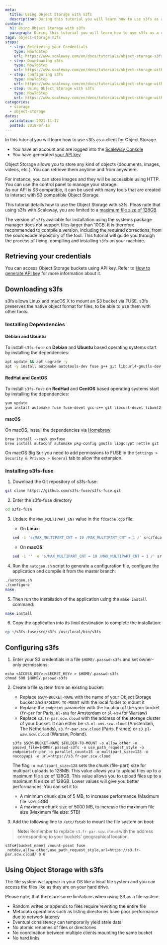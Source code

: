 ```yaml
---
meta:
  title: Using Object Storage with s3fs
  description: During this tutorial you will learn how to use s3fs as a client for Object Storage.
content:
  h1: Using Object Storage with s3fs
  paragraph: During this tutorial you will learn how to use s3fs as a client for Object Storage.
tags: object-storage s3fs
steps:
  - step: Retrieving your Credentials
    type: HowToStep
    url: https://www.scaleway.com/en/docs/tutorials/object-storage-s3fs/#Retrieving-your-Credentials
  - step: Downloading s3fs
    type: HowToStep
    url: https://www.scaleway.com/en/docs/tutorials/object-storage-with-s3fs/#Downloading-s3fs
  - step: Configuring s3fs
    type: HowToStep
    url: https://www.scaleway.com/en/docs/tutorials/object-storage-with-s3fs/#Configuring-s3fs
  - step: Using Object Storage with s3fs
    type: HowToStep
    url: https://www.scaleway.com/en/docs/tutorials/object-storage-with-s3fs/#Using-Object-Storage-with-s3fs
categories:
  - storage
  - object-storage
dates:
  validation: 2021-11-17
  posted: 2018-07-16
---
```


In this tutorial you will learn how to use s3fs as a client for Object Storage.

<Message type="requirement">

  - You have an account and are logged into the [Scaleway Console](https://console.scaleway.com)
  - You have generated [your API key](/console/my-project/how-to/generate-api-key/)

</Message>

Object Storage allows you to store any kind of objects (documents, images, videos, etc.).
You can retrieve them anytime and from anywhere.

For instance, you can store images and they will be accessible using HTTP. You can use the control panel to manage your storage.  
As our API is S3 compatible, it can be used with many tools that are created to interact with S3 compatible Object Storage.

This tutorial details how to use the Object Storage with s3fs.
Pleas note that using s3fs with Scaleway, you are limited to a [maximum file size of 128GB](#configuring-s3fs).

<Message type="important">

  The version of `s3fs` available for installation using the systems package manager does not support files larger than 10GB. It is therefore recommended to compile a version, including the required corrections, from the sourcecode repository of the tool. This tutorial will guide you through the process of fixing, compiling and installing `s3fs` on your machine.

</Message>

## Retrieving your credentials

You can access Object Storage buckets using API key. Refer to [How to generate API key](/console/my-project/how-to/generate-api-key/) for more information about it.

## Downloading s3fs

s3fs allows Linux and macOS X to mount an S3 bucket via FUSE. s3fs preserves the native object format for files, to be able to use them with other tools.

### Installing Dependencies

#### Debian and Ubuntu

To install `s3fs-fuse` on **Debian** and **Ubuntu** based operating systems start by installing the dependencies:

```bash
apt update && apt upgrade -y
apt -y install automake autotools-dev fuse g++ git libcurl4-gnutls-dev libfuse-dev libssl-dev libxml2-dev make pkg-config
```

#### RedHat and CentOS

To install `s3fs-fuse` on **RedHad** and **CentOS** based operating systems start by installing the dependencies:

```bash
yum update
yum install automake fuse fuse-devel gcc-c++ git libcurl-devel libxml2-devel make openssl-devel
```

#### macOS

On macOS, install the dependencies via [Homebrew](https://brew.sh):

```
brew install --cask osxfuse
brew install autoconf automake pkg-config gnutls libgcrypt nettle git
```

<Message type="note">

On macOS Big Sur you need to add permissions to FUSE in the `Settings > Security & Privacy > General` tab to allow the extension.

</Message>

### Installing s3fs-fuse

1. Download the Git repository of s3fs-fuse:
  ```bash
  git clone https://github.com/s3fs-fuse/s3fs-fuse.git
  ```

2. Enter the s3fs-fuse directory
  ```bash
  cd s3fs-fuse
  ```

3. Update the `MAX_MULTIPART_CNT` value in the `fdcache.cpp` file:

    - On **Linux**:

    ```bash
    sed -i 's/MAX_MULTIPART_CNT = 10 /MAX_MULTIPART_CNT = 1 /' src/fdcache.cpp
    ```

    - On **macOS**:

    ```bash
    sed -i '' -e 's/MAX_MULTIPART_CNT = 10 /MAX_MULTIPART_CNT = 1 /' src/fdcache.cpp
    ```

4. Run the `autogen.sh` script to generate a configuration file, configure the application and compile it from the master branch:
  ```bash
  ./autogen.sh
  ./configure
  make
  ```

5. Then run the installation of the application using the `make install` command:
  ```bash
  make install
  ```

6. Copy the application into its final destination to complete the installation:
  ```bash
  cp ~/s3fs-fuse/src/s3fs /usr/local/bin/s3fs
  ```

## Configuring s3fs

1. Enter your S3 credentials in a file `$HOME/.passwd-s3fs` and set owner-only
   permissions:
  ```
  echo <ACCESS_KEY>:<SECRET_KEY> > $HOME/.passwd-s3fs
  chmod 600 $HOME/.passwd-s3fs
  ```

2. Create a file system from an existing bucket:
    - Replace `$SCW-BUCKET-NAME` with the name of your Object Storage bucket and `$FOLDER-TO-MOUNT` with the local folder to mount it
    - Replace the `endpoint` parameter with the location of the your bucket (`fr-par` for Paris, `nl-ams` for Amsterdam or `pl-waw` for Warsaw)
    - Replace `s3.fr-par.scw.cloud` with the address of the storage cluster of your bucket. It can either be `s3.nl-ams.scw.cloud` (Amsterdam, The Netherlands), `s3.fr-par.scw.cloud` (Paris, France) or `s3.pl-waw.scw.cloud` (Warsaw, Poland).
    ```
    s3fs $SCW-BUCKET-NAME $FOLDER-TO-MOUNT -o allow_other -o passwd_file=$HOME/.passwd-s3fs -o use_path_request_style -o endpoint=fr-par -o parallel_count=15 -o multipart_size=128 -o nocopyapi -o url=https://s3.fr-par.scw.cloud
    ```
    <Message type="important">

    The flag `-o multipart_size=128` sets the chunk (file-part) size for multipart
    uploads to 128MB. This value allows you to upload files up to a maximum file size
    of 128GB. This value allows you to upload files up to a maximum file size of 128GB.
    Lower values will give you better performances. You can set it to:

      - A minimum chunk size of 5 MB, to increase performance (Maximum file size: 5GB)
      - A maximum chunk size of 5000 MB, to increase the maximum file size (Maximum file size: 5TB)

    </Message>

3. Add the following line to `/etc/fstab` to mount the file system on boot:

> **Note:** Remember to replace `s3.fr-par.scw.cloud` with the address corresponding to your buckets' geographical location.

```
s3fs#[bucket_name] /mount-point fuse _netdev,allow_other,use_path_request_style,url=https://s3.fr-par.scw.cloud/ 0 0

```

## Using Object Storage with s3fs

The file system will appear in your OS like a local file system and you can access the files like as they are on your hard drive.

Please note, that there are some limitations when using S3 as a file system:

- Random writes or appends to files require rewriting the entire file
- Metadata operations such as listing directories have poor performance due to network latency
- Eventual consistency can temporarily yield stale data
- No atomic renames of files or directories
- No coordination between multiple clients mounting the same bucket
- No hard links
